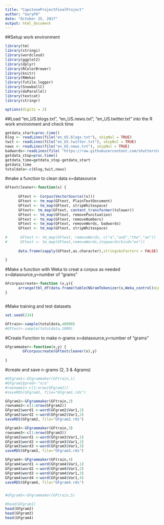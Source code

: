 ```yaml
---
title: "CapstoneProjectFinalProject"
author: "GaryFH"
date: "October 25, 2017"
output: html_document
---
```


##Setup work environment

```r
library(tm)
library(stringi)
library(wordcloud)
library(ggplot2)
library(dplyr)
library(RColorBrewer)
library(knitr)
library(RWeka)
library(futile.logger)
library(SnowballC)
library(doParallel)
library(textcat)
library(stringr)

options(digits = 2)
```

##Load "en_US.blogs.txt", "en_US.news.txt", "en_US.twitter.txt" into the R work environment and check time

```r
getdata_start=proc.time()
blog <- readLines(file("en_US.blogs.txt"), skipNul = TRUE)
twit <- readLines(file("en_US.twitter.txt"), skipNul = TRUE)
news <- readLines(file("en_US.news.txt"), skipNul = TRUE)
badwords<-readLines(file( "https://raw.githubusercontent.com/shutterstock/List-of-Dirty-Naughty-Obscene-and-Otherwise-Bad-Words/master/en"),skipNul = TRUE)
getdata_stop=proc.time()
getdata_time=getdata_stop-getdata_start
getdata_time
totaldata<-c(blog,twit,news)

```

#make a function to clean data   x=datasource

```r

GFtextcleaner<-function(x) {
              
      GFtext <- Corpus(VectorSource((x)))
      GFtext <- tm_map(GFtext, PlainTextDocument)
      GFtext <- tm_map(GFtext, stripWhitespace)
      GFtext<- tm_map(GFtext, content_transformer(tolower))
      GFtext <- tm_map(GFtext, removePunctuation)
      GFtext <- tm_map(GFtext, removeNumbers)
      GFtext <- tm_map(GFtext, removeWords, badwords)
      GFtext <- tm_map(GFtext, stripWhitespace)
     
#      GFtext <- tm_map(GFtext, removeWords, c("a","and","the","an"))
#      GFtext <- tm_map(GFtext,removeWords,stopwords(kind="en"))
      
      data.frame(sapply(GFtext,as.character),stringsAsFactors = FALSE) 
      
}


```


#Make a function with Weka to creat a corpus as needed  x=datasource,y=number of "grams"

```r
GFcorpuscreate<-function (x,y){
      arrange(tbl_df(data.frame(table(NGramTokenizer(x,Weka_control(min=y, max=y))))),desc(Freq))
}



```


#Make training and test datasets 

```r
set.seed(234)

GFtrain<-sample(totaldata,40000)
#GFtest<-sample(totaldata,1000)


```



#Create Function to make n-grams  x=datasource,y=number of "grams"

```r
GFgrammaker<-function(x,y) {
        GFcorpuscreate(GFtextcleaner(x),y)
        
}


```




#create and save n-grams (2, 3 & 4grams)

```r

#GFgram1<-GFgrammaker(GFtrain,1)
#GFgram1$pred<-"n/a"
#rowname1<-c(1:nrow(GFgram1))
#saveRDS(GFgram1, file="GFgram1.rds")

GFgram2<-GFgrammaker(GFtrain,2)
rowname2<-c(1:nrow(GFgram2))
GFgram2$word1 <-word(GFgram2$Var1,1)
GFgram2$word2 <-word(GFgram2$Var1,2)
saveRDS(GFgram2, file="GFgram2.rds")

GFgram3<-GFgrammaker(GFtrain,3)
rowname3<-c(1:nrow(GFgram3))
GFgram3$word1 <-word(GFgram3$Var1,1)
GFgram3$word2 <-word(GFgram3$Var1,2)
GFgram3$word3 <-word(GFgram3$Var1,3)
saveRDS(GFgram3, file="GFgram3.rds")

GFgram4<-GFgrammaker(GFtrain,4)
GFgram4$word1 <-word(GFgram4$Var1,1)
GFgram4$word2 <-word(GFgram4$Var1,2)
GFgram4$word3 <-word(GFgram4$Var1,3)
GFgram4$word4 <-word(GFgram4$Var1,4)
saveRDS(GFgram4, file="GFgram4.rds")


#GFgram5<-GFgrammaker(GFtrain,5)

#head(GFgram1)
head(GFgram2)
head(GFgram3)
head(GFgram4)
```




